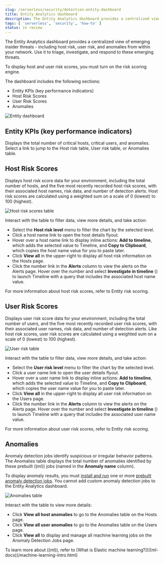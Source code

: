 ```yaml
---
slug: /serverless/security/detection-entity-dashboard
title: Entity Analytics dashboard
description: The Entity Analytics dashboard provides a centralized view of emerging insider threats
tags: [ 'serverless', 'security', 'how-to' ]
status: in review
---
```


<div id="detection-entity-dashboard"></div>

The Entity Analytics dashboard provides a centralized view of emerging insider threats - including host risk, user risk, and anomalies from within your network. Use it to triage, investigate, and respond to these emerging threats.

<DocCallOut title="Requirements">

To display host and user risk scores, you must <DocLink slug="/serverless/security/turn-on-risk-engine">turn on the risk scoring engine</DocLink>.

</DocCallOut>

The dashboard includes the following sections:

* <DocLink slug="/serverless/security/detection-entity-dashboard" section="entity-kpis-key-performance-indicators">Entity KPIs (key performance indicators)</DocLink>
* <DocLink slug="/serverless/security/detection-entity-dashboard" section="host-risk-scores">Host Risk Scores</DocLink>
* <DocLink slug="/serverless/security/detection-entity-dashboard" section="user-risk-scores">User Risk Scores</DocLink>
* <DocLink slug="/serverless/security/detection-entity-dashboard" section="anomalies">Anomalies</DocLink> 

![Entity dashboard](../images/detection-entity-dashboard/-dashboards-entity-dashboard.png)

<div id="entity-kpis"></div>

## Entity KPIs (key performance indicators)

Displays the total number of critical hosts, critical users, and anomalies. Select a link to jump to the Host risk table, User risk table, or Anomalies table. 

<div id="entity-host-risk-scores"></div>

## Host Risk Scores

Displays host risk score data for your environment, including the total number of hosts, and the five most recently recorded host risk scores, with their associated host names, risk data, and number of detection alerts. Host risk scores are calculated using a weighted sum on a scale of 0 (lowest) to 100 (highest). 

![Host risk scores table](../images/detection-entity-dashboard/-dashboards-host-score-data.png)

Interact with the table to filter data, view more details, and take action: 

* Select the **Host risk level** menu to filter the chart by the selected level. 
* Click a host name link to open the host details flyout.
* Hover over a host name link to display inline actions: **Add to timeline**, which adds the selected value to Timeline, and **Copy to Clipboard**, which copies the host name value for you to paste later. 
* Click **View all** in the upper-right to display all host risk information on the Hosts page. 
* Click the number link in the **Alerts** column to view the alerts on the Alerts page. Hover over the number and select **Investigate in timeline** (<DocIcon type="timeline" title="Timeline" />) to launch Timeline with a query that includes the associated host name value.

For more information about host risk scores, refer to <DocLink slug="/serverless/security/entity-risk-scoring">Entity risk scoring</DocLink>. 

<div id="entity-user-risk-scores"></div>

## User Risk Scores

Displays user risk score data for your environment, including the total number of users, and the five most recently recorded user risk scores, with their associated user names, risk data, and number of detection alerts. Like host risk scores, user risk scores are calculated using a weighted sum on a scale of 0 (lowest) to 100 (highest). 

![User risk table](../images/detection-entity-dashboard/-dashboards-user-score-data.png)

Interact with the table to filter data, view more details, and take action:

* Select the **User risk level** menu to filter the chart by the selected level. 
* Click a user name link to open the user details flyout. 
* Hover over a user name link to display inline actions: **Add to timeline**, which adds the selected value to Timeline, and **Copy to Clipboard**, which copies the user name value for you to paste later. 
* Click **View all** in the upper-right to display all user risk information on the Users page. 
* Click the number link in the **Alerts** column to view the alerts on the Alerts page. Hover over the number and select **Investigate in timeline** (<DocIcon type="timeline" title="Timeline" />) to launch Timeline with a query that includes the associated user name value.

For more information about user risk scores, refer to <DocLink slug="/serverless/security/entity-risk-scoring">Entity risk scoring</DocLink>. 

<div id="entity-anomalies"></div>

## Anomalies

Anomaly detection jobs identify suspicious or irregular behavior patterns. The Anomalies table displays the total number of anomalies identified by these prebuilt ((ml)) jobs (named in the **Anomaly name** column).

<DocCallOut title="Requirements">

To display anomaly results, you must [install and run](((ml-docs))/ml-ad-run-jobs.html) one or more [prebuilt anomaly detection jobs](((security-guide))/prebuilt-ml-jobs.html). You cannot add custom anomaly detection jobs to the Entity Analytics dashboard.

</DocCallOut>

![Anomalies table](../images/detection-entity-dashboard/-dashboards-anomalies-table.png)

Interact with the table to view more details:

* Click **View all host anomalies** to go to the Anomalies table on the Hosts page.
* Click **View all user anomalies** to go to the Anomalies table on the Users page.
* Click **View all** to display and manage all machine learning jobs on the Anomaly Detection Jobs page. 

<DocCallOut title="Tip">
To learn more about ((ml)), refer to [What is Elastic machine learning?](((ml-docs))/machine-learning-intro.html) 
</DocCallOut>


